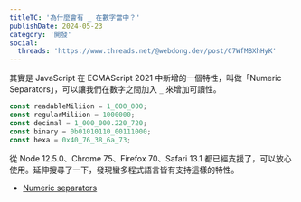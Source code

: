 ```yaml
---
titleTC: '為什麼會有 _ 在數字當中？'
publishDate: 2024-05-23
category: '開發'
social:
  threads: 'https://www.threads.net/@webdong.dev/post/C7WfMBXhHyK'
---
```


其實是 JavaScript 在 ECMAScript 2021 中新增的一個特性，叫做「Numeric Separators」，可以讓我們在數字之間加入 `_` 來增加可讀性。

```js
const readableMiliion = 1_000_000;
const regularMiliion = 1000000;
const decimal = 1_000_000.220_720;
const binary = 0b01010110_00111000;
const hexa = 0x40_76_38_6a_73;
```

從 Node 12.5.0、Chrome 75、Firefox 70、Safari 13.1 都已經支援了，可以放心使用。延伸搜尋了一下，發現蠻多程式語言皆有支持這樣的特性。

- [Numeric separators](https://v8.dev/features/numeric-separators)
